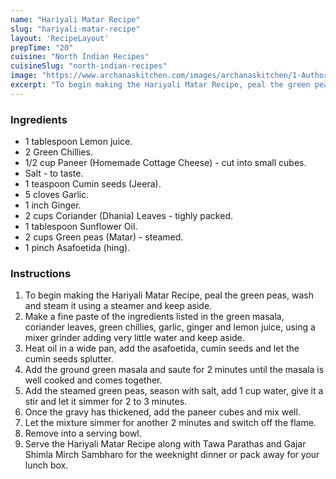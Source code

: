 ---
name: "Hariyali Matar Recipe"
slug: "hariyali-matar-recipe"
layout: 'RecipeLayout'
prepTime: "20"
cuisine: "North Indian Recipes"
cuisineSlug: "north-indian-recipes"
image: "https://www.archanaskitchen.com/images/archanaskitchen/1-Author/nithya.anantham/Hariyali_Matar_Recipe.jpg"
excerpt: "To begin making the Hariyali Matar Recipe, peal the green peas, wash and steam it using a steamer and keep aside"
---

### Ingredients

- 1 tablespoon Lemon juice.
- 2 Green Chillies.
- 1/2 cup Paneer (Homemade Cottage Cheese) - cut into small cubes.
- Salt - to taste.
- 1 teaspoon Cumin seeds (Jeera).
- 5 cloves Garlic.
- 1 inch Ginger.
- 2 cups Coriander (Dhania) Leaves - tighly packed.
- 1 tablespoon Sunflower Oil.
- 2 cups Green peas (Matar) - steamed.
- 1 pinch Asafoetida (hing).

### Instructions

1. To begin making the Hariyali Matar Recipe, peal the green peas, wash and steam it using a steamer and keep aside.
1. Make a fine paste of the ingredients listed in the green masala, coriander leaves, green chillies, garlic, ginger and lemon juice, using a mixer grinder adding very little water and keep aside.
1. Heat oil in a wide pan, add the asafoetida, cumin seeds and let the cumin seeds splutter.
1. Add the ground green masala and saute for 2 minutes until the masala is well cooked and comes together.
1. Add the steamed green peas, season with salt, add 1 cup water, give it a stir and let it simmer for 2 to 3 minutes.
1. Once the gravy has thickened, add the paneer cubes and mix well.
1. Let the mixture simmer for another 2 minutes and switch off the flame.
1. Remove into a serving bowl.
1. Serve the Hariyali Matar Recipe along with Tawa Parathas and Gajar Shimla Mirch Sambharo for the weeknight dinner or pack away for your lunch box.

